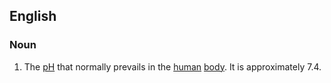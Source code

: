 ==English==

===Noun===
{{en-noun|-}}

# {{lb|en|biochemistry}} The [[pH]] that normally prevails in the [[human]] [[body]]. It is approximately 7.4.